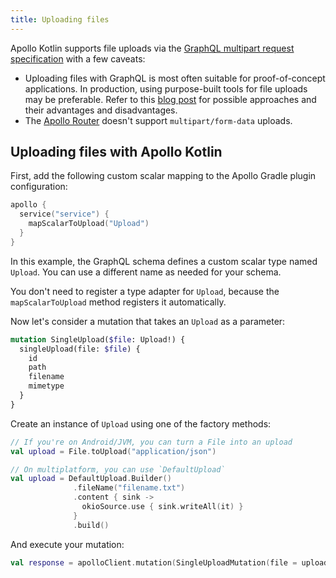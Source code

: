 ```yaml
---
title: Uploading files
---
```


Apollo Kotlin supports file uploads via the [GraphQL multipart request specification](https://github.com/jaydenseric/graphql-multipart-request-spec) with a few caveats:

- Uploading files with GraphQL is most often suitable for proof-of-concept applications. In production, using purpose-built tools for file uploads may be preferable. Refer to this [blog post](https://www.apollographql.com/blog/backend/file-uploads/file-upload-best-practices/) for possible approaches and their advantages and disadvantages.
- The [Apollo Router](/router/) doesn't support `multipart/form-data` uploads.

## Uploading files with Apollo Kotlin

First, add the following custom scalar mapping to the Apollo Gradle plugin configuration:

```kotlin title="build.gradle[.kts]"
apollo {
  service("service") {
    mapScalarToUpload("Upload")
  }
}
```

In this example, the GraphQL schema defines a custom scalar type named `Upload`. You can use a different name as needed for your schema.

<Note>

You don't need to register a type adapter for `Upload`, because the `mapScalarToUpload` method registers it automatically.

</Note>

Now let's consider a mutation that takes an `Upload` as a parameter:

```graphql
mutation SingleUpload($file: Upload!) {
  singleUpload(file: $file) {
    id
    path
    filename
    mimetype
  }
}
```

Create an instance of `Upload` using one of the factory methods:

```kotlin
// If you're on Android/JVM, you can turn a File into an upload
val upload = File.toUpload("application/json")

// On multiplatform, you can use `DefaultUpload`
val upload = DefaultUpload.Builder()
              .fileName("filename.txt")
              .content { sink ->
                okioSource.use { sink.writeAll(it) }
              }
              .build()
```

And execute your mutation:

```kotlin
val response = apolloClient.mutation(SingleUploadMutation(file = upload)).execute()
```
